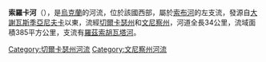'''索羅卡河'''（{{lang-uk|Сорока}}），是[[烏克蘭|烏克蘭]]的河流，位於該國西部，屬於[[索布河|索布河]]的左支流，發源自[[大謝瓦斯季亞尼夫卡|大謝瓦斯季亞尼夫卡]]以東，流經[[切爾卡瑟州|切爾卡瑟州]]和[[文尼察州|文尼察州]]，河道全長34公里，流域面積385平方公里，支流有[[羅茲索胡瓦塔河_(索羅卡河支流)|羅茲索胡瓦塔河]]。

{{DEFAULTSORT:Сорока (притока Собу)}}
[[Category:切爾卡瑟州河流|Category:切爾卡瑟州河流]]
[[Category:文尼察州河流|Category:文尼察州河流]]


{{Ukraine-river-stub}}